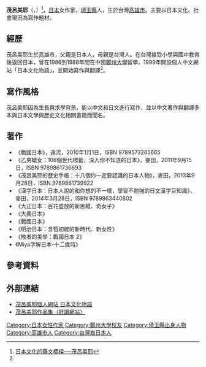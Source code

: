 {{refimprove|time=2014-10-17T04:05:39+00:00}}
{{Infobox writer
| name         = 茂呂美耶
| image        = 
| imagesize    = 250px
| caption      = 茂呂美耶
| pseudonym    = 
| birth_date   = {{bya|1958}}
| birth_place  = {{ROC-TWN}}[[高雄市_(省轄市)|高雄市]]
| death_date   = 
| death_place  = 
| occupation   = [[作家|作家]]
| nationality  = {{JPN}}
| ethnicity    = 
| education    = 
| alma_mater   = 
| spouse       = 
| children     = 
| period       = 
| genre        = [[歷史|歷史]] <!--prefer more specific -->
| subject      = 
| movement     = 
| influences =
| influenced =
| awards =
| notableworks = {{plainlist|
}}
}}
'''茂呂美耶'''（{{lang-ja|茂呂 美耶}}，{{bd|1958年||||}}）<ref name="徐錦成">[http://www.fgu.edu.tw/~wclrc/drafts/Taiwan/xu/xu-1-11.htm 日本文化的華文橋樑──茂呂美耶]</ref>，[[日本|日本]]女作家，[[埼玉縣|埼玉縣]]人，生於台灣[[高雄市|高雄市]]。主要以日本文化、社會現況為寫作題材。

==經歷==
茂呂美耶生於高雄市，父親是日本人，母親是台灣人。在台灣接受小學與國中教育後返回日本，曾在1986到1988年間在中國[[鄭州大學|鄭州大學]]留學。1999年開設個人中文網站「日本文化物語」，並開始寫作與翻譯<ref name="徐錦成"/>。

==寫作風格==
茂呂美耶因為生長與求學背景，能以中文和日文進行寫作，並以中文著作與翻譯多本與日本文學與歷史文化相關書籍而聞名。

==著作==
*《戰國日本》，遠流，2010年1月1日，ISBN 9789573265665
*《乙男蟻女：106個世代標籤，深入你不知道的日本》，麥田，2011年9月15日，ISBN 9789861736693
*《茂呂美耶的歷史手帳：十八個你一定要認識的日本人物》，麥田，2013年9月28日，ISBN 9789861739922
*《漢字日本：日本人說的和你想的不一樣，學習不勉強的日文漢字豆知識》，麥田，2014年3月28日，ISBN 9789863440802
*《大正日本：百花盛放的新思維、奇女子》
*《大奧日本》
*《戰國日本》
*《明治日本：含苞初綻的新時代、新女性》
*《敗者的美學：戰國日本 2》
*《Miya字解日本-十二歲時》

==參考資料==
<references/>

==外部連結==
*[http://m-miya.net/blog/ 茂呂美耶個人網站  日本文化物語]
*[http://haodoo.net/?M=hd&P=history-1 茂呂美耶作品集（好讀網站）]

{{DEFAULTSORT:Moro Miya}}
[[Category:日本女性作家|Category:日本女性作家]]
[[Category:鄭州大學校友|Category:鄭州大學校友]]
[[Category:埼玉縣出身人物|Category:埼玉縣出身人物]]
[[Category:高雄市人|Category:高雄市人]]
[[Category:台灣裔日本人|Category:台灣裔日本人]]